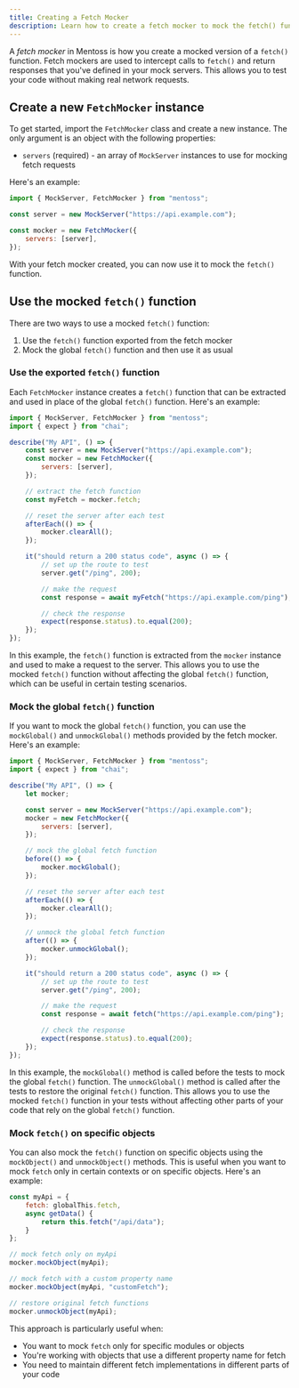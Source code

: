 ```yaml
---
title: Creating a Fetch Mocker
description: Learn how to create a fetch mocker to mock the fetch() function
---
```


A _fetch mocker_ in Mentoss is how you create a mocked version of a `fetch()` function. Fetch mockers are used to intercept calls to `fetch()` and return responses that you've defined in your mock servers. This allows you to test your code without making real network requests.

## Create a new `FetchMocker` instance

To get started, import the `FetchMocker` class and create a new instance. The only argument is an object with the following properties:

-   `servers` (required) - an array of `MockServer` instances to use for mocking fetch requests

Here's an example:

```js
import { MockServer, FetchMocker } from "mentoss";

const server = new MockServer("https://api.example.com");

const mocker = new FetchMocker({
	servers: [server],
});
```

With your fetch mocker created, you can now use it to mock the `fetch()` function.

## Use the mocked `fetch()` function

There are two ways to use a mocked `fetch()` function:

1. Use the `fetch()` function exported from the fetch mocker
1. Mock the global `fetch()` function and then use it as usual

### Use the exported `fetch()` function

Each `FetchMocker` instance creates a `fetch()` function that can be extracted and used in place of the global `fetch()` function. Here's an example:

```js {10-11, 22-23}
import { MockServer, FetchMocker } from "mentoss";
import { expect } from "chai";

describe("My API", () => {
	const server = new MockServer("https://api.example.com");
	const mocker = new FetchMocker({
		servers: [server],
	});

	// extract the fetch function
	const myFetch = mocker.fetch;

	// reset the server after each test
	afterEach(() => {
		mocker.clearAll();
	});

	it("should return a 200 status code", async () => {
		// set up the route to test
		server.get("/ping", 200);

		// make the request
		const response = await myFetch("https://api.example.com/ping");

		// check the response
		expect(response.status).to.equal(200);
	});
});
```

In this example, the `fetch()` function is extracted from the `mocker` instance and used to make a request to the server. This allows you to use the mocked `fetch()` function without affecting the global `fetch()` function, which can be useful in certain testing scenarios.

### Mock the global `fetch()` function

If you want to mock the global `fetch()` function, you can use the `mockGlobal()` and `unmockGlobal()` methods provided by the fetch mocker. Here's an example:

```js {12-15, 22-25, 31-32}
import { MockServer, FetchMocker } from "mentoss";
import { expect } from "chai";

describe("My API", () => {
	let mocker;

	const server = new MockServer("https://api.example.com");
	mocker = new FetchMocker({
		servers: [server],
	});

	// mock the global fetch function
	before(() => {
		mocker.mockGlobal();
	});

	// reset the server after each test
	afterEach(() => {
		mocker.clearAll();
	});

	// unmock the global fetch function
	after(() => {
		mocker.unmockGlobal();
	});

	it("should return a 200 status code", async () => {
		// set up the route to test
		server.get("/ping", 200);

		// make the request
		const response = await fetch("https://api.example.com/ping");

		// check the response
		expect(response.status).to.equal(200);
	});
});
```

In this example, the `mockGlobal()` method is called before the tests to mock the global `fetch()` function. The `unmockGlobal()` method is called after the tests to restore the original `fetch()` function. This allows you to use the mocked `fetch()` function in your tests without affecting other parts of your code that rely on the global `fetch()` function.

### Mock `fetch()` on specific objects

You can also mock the `fetch()` function on specific objects using the `mockObject()` and `unmockObject()` methods. This is useful when you want to mock `fetch` only in certain contexts or on specific objects. Here's an example:

```js
const myApi = {
    fetch: globalThis.fetch,
    async getData() {
        return this.fetch("/api/data");
    }
};

// mock fetch only on myApi
mocker.mockObject(myApi);

// mock fetch with a custom property name
mocker.mockObject(myApi, "customFetch");

// restore original fetch functions
mocker.unmockObject(myApi);
```

This approach is particularly useful when:
- You want to mock `fetch` only for specific modules or objects
- You're working with objects that use a different property name for fetch
- You need to maintain different fetch implementations in different parts of your code
